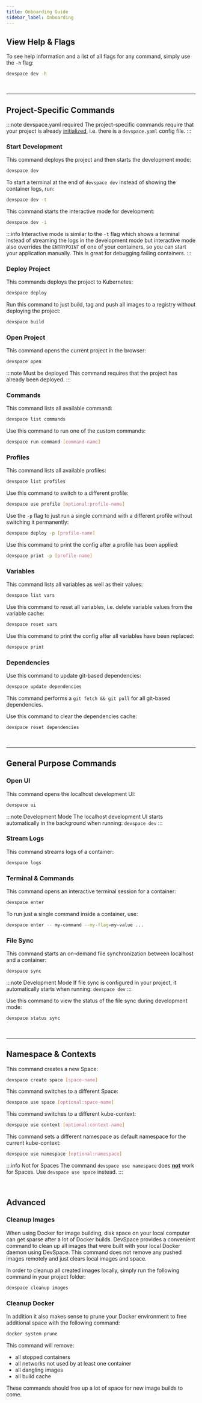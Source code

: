 ```yaml
---
title: Onboarding Guide
sidebar_label: Onboarding
---
```


## View Help & Flags
To see help information and a list of all flags for any command, simply use the `-h` flag:
```bash
devspace dev -h
```

<br/>

---


## Project-Specific Commands

:::note devspace.yaml required
The project-specific commands require that your project is already [initialized](../getting-started/initialize-project.mdx), i.e. there is a `devspace.yaml` config file.
:::


### Start Development
This command deploys the project and then starts the development mode:
```bash
devspace dev
```

To start a terminal at the end of `devspace dev` instead of showing the container logs, run:
```bash
devspace dev -t
```

This command starts the interactive mode for development:
```bash
devspace dev -i
```
:::info
Interactive mode is similar to the `-t` flag which shows a terminal instead of streaming the logs in the development mode but interactive mode also overrides the `ENTRYPOINT` of one of your containers, so you can start your application manually. This is great for debugging failing containers.
:::


### Deploy Project
This commands deploys the project to Kubernetes:
```bash
devspace deploy
```

Run this command to just build, tag and push all images to a registry without deploying the project:
```bash
devspace build
```


### Open Project
This command opens the current project in the browser:
```bash
devspace open
```

:::note Must be deployed
This command requires that the project has already been deployed.
:::


### Commands
This command lists all available command:
```bash
devspace list commands
```

Use this command to run one of the custom commands:
```bash
devspace run command [command-name]
```


### Profiles
This command lists all available profiles:
```bash
devspace list profiles
```

Use this command to switch to a different profile:
```bash
devspace use profile [optional:profile-name]
```

Use the `-p` flag to just run a single command with a different profile without switching it permanently:
```bash
devspace deploy -p [profile-name]
```

Use this command to print the config after a profile has been applied:
```bash
devspace print -p [profile-name]
```


### Variables
This command lists all variables as well as their values:
```bash
devspace list vars
```

Use this command to reset all variables, i.e. delete variable values from the variable cache:
```bash
devspace reset vars
```

Use this command to print the config after all variables have been replaced:
```bash
devspace print
```


### Dependencies
Use this command to update git-based dependencies:
```bash
devspace update dependencies
```
This command performs a `git fetch && git pull` for all git-based dependencies.

Use this command to clear the dependencies cache:
```bash
devspace reset dependencies
```

<br/>

---

## General Purpose Commands

### Open UI
This command opens the localhost development UI:
```bash
devspace ui
```
:::note Development Mode
The localhost development UI starts automatically in the background when running: `devspace dev`
:::


### Stream Logs
This command streams logs of a container:
```bash
devspace logs
```


### Terminal & Commands
This command opens an interactive terminal session for a container:
```bash
devspace enter
```

To run just a single command inside a container, use:
```bash
devspace enter -- my-command --my-flag=my-value ...
```


### File Sync
This command starts an on-demand file synchronization between localhost and a container:
```bash
devspace sync
```

:::note Development Mode
If file sync is configured in your project, it automatically starts when running: `devspace dev`
:::

Use this command to view the status of the file sync during development mode:
```bash
devspace status sync
```


<br/>

---


## Namespace & Contexts
This command creates a new Space:
```bash
devspace create space [space-name]
```

This command switches to a different Space:
```bash
devspace use space [optional:space-name]
```

This command switches to a different kube-context:
```bash
devspace use context [optional:context-name]
```

This command sets a different namespace as default namespace for the current kube-context:
```bash
devspace use namespace [optional:namespace]
```

:::info Not for Spaces
The command `devspace use namespace` does **<u>not</u>** work for Spaces. Use `devspace use space` instead.
:::


<br/>

## Advanced

### Cleanup Images
When using Docker for image building, disk space on your local computer can get sparse after a lot of Docker builds. DevSpace provides a convenient command to clean up all images that were built with your local Docker daemon using DevSpace. This command does not remove any pushed images remotely and just clears local images and space.

In order to cleanup all created images locally, simply run the following command in your project folder:
```bash
devspace cleanup images
```

### Cleanup Docker
In addition it also makes sense to prune your Docker environment to free additional space with the following command:

```bash
docker system prune
```

This command will remove:
- all stopped containers
- all networks not used by at least one container
- all dangling images
- all build cache

These commands should free up a lot of space for new image builds to come.
